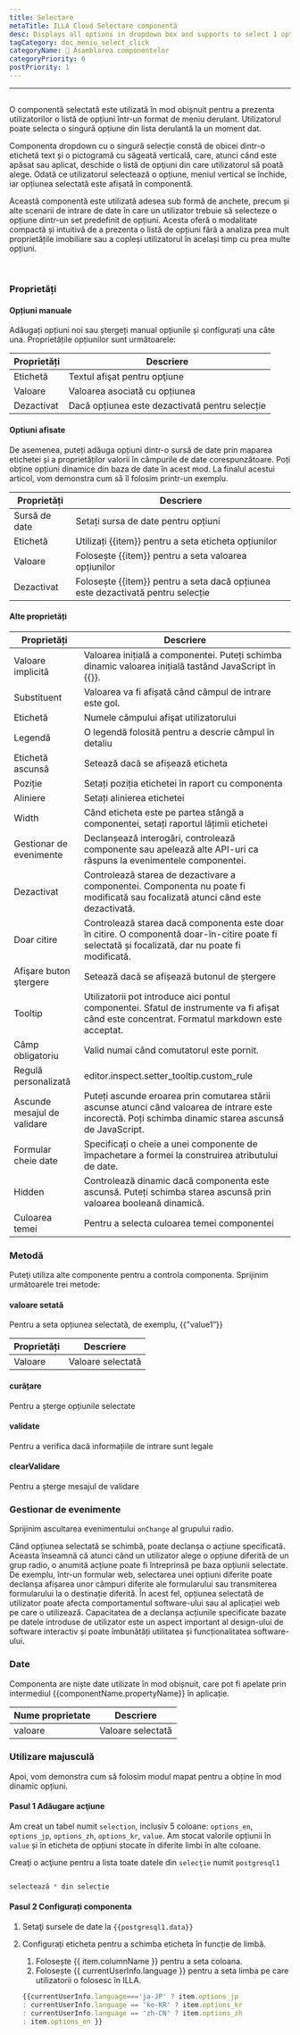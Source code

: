 ```yaml
---
title: Selectare
metaTitle: ILLA Cloud Selectare componentă
desc: Displays all options in dropdown box and supports to select 1 option.
tagCategory: doc_meniu_select_click
categoryName: 🧬 Asamblarea componentelor
categoryPriority: 6
postPriority: 1
---
```


* * *

## <h2 hidden>Select</h2>

O componentă selectată este utilizată în mod obișnuit pentru a prezenta utilizatorilor o listă de opțiuni într-un format de meniu derulant. Utilizatorul poate selecta o singură opțiune din lista derulantă la un moment dat.

Componenta dropdown cu o singură selecție constă de obicei dintr-o etichetă text și o pictogramă cu săgeată verticală, care, atunci când este apăsat sau aplicat, deschide o listă de opţiuni din care utilizatorul să poată alege. Odată ce utilizatorul selectează o opțiune, meniul vertical se închide, iar opțiunea selectată este afișată în componentă.

Această componentă este utilizată adesea sub formă de anchete, precum și alte scenarii de intrare de date în care un utilizator trebuie să selecteze o opțiune dintr-un set predefinit de opțiuni. Acesta oferă o modalitate compactă și intuitivă de a prezenta o listă de opțiuni fără a analiza prea mult proprietățile imobiliare sau a copleși utilizatorul în același timp cu prea multe opțiuni.

<img src='https://cdn.illacloud.com/official-website/img/docs/assemble/select1.png' alt="" />

<img src='https://cdn.illacloud.com/official-website/img/docs/assemble/select2.png' alt="" />

### Proprietăți

#### Opțiuni manuale

Adăugați opțiuni noi sau ștergeți manual opțiunile și configurați una câte una. Proprietățile opțiunilor sunt următoarele: 

| Proprietăți | Descriere                                      |
| ----------- | ---------------------------------------------- |
| Etichetă    | Textul afişat pentru opţiune                   |
| Valoare     | Valoarea asociată cu opțiunea                  |
| Dezactivat  | Dacă opțiunea este dezactivată pentru selecție |

#### Optiuni afisate

De asemenea, puteți adăuga opțiuni dintr-o sursă de date prin maparea etichetei și a proprietăților valorii în câmpurile de date corespunzătoare. Poți obține opțiuni dinamice din baza de date în acest mod. La finalul acestui articol, vom demonstra cum să îl folosim printr-un exemplu.

| Proprietăți   | Descriere                                                                       |
| ------------- | ------------------------------------------------------------------------------- |
| Sursă de date | Setați sursa de date pentru opțiuni                                             |
| Etichetă      | Utilizați {{item}} pentru a seta eticheta opțiunilor                            |
| Valoare       | Folosește {{item}} pentru a seta valoarea opțiunilor                            |
| Dezactivat    | Folosește {{item}} pentru a seta dacă opțiunea este dezactivată pentru selecție |

#### Alte proprietăți

| Proprietăți                 | Descriere                                                                                                                                               |
| --------------------------- | ------------------------------------------------------------------------------------------------------------------------------------------------------- |
| Valoare implicită           | Valoarea inițială a componentei. Puteți schimba dinamic valoarea inițială tastând JavaScript în {{}}.                                                   |
| Substituent                 | Valoarea va fi afișată când câmpul de intrare este gol.                                                                                                 |
| Etichetă                    | Numele câmpului afişat utilizatorului                                                                                                                   |
| Legendă                     | O legendă folosită pentru a descrie câmpul în detaliu                                                                                                   |
| Etichetă ascunsă            | Setează dacă se afișează eticheta                                                                                                                       |
| Poziție                     | Setați poziția etichetei în raport cu componenta                                                                                                        |
| Aliniere                    | Setați alinierea etichetei                                                                                                                              |
| Width                       | Când eticheta este pe partea stângă a componentei, setați raportul lățimii etichetei                                                                    |
| Gestionar de evenimente     | Declanșează interogări, controlează componente sau apelează alte API-uri ca răspuns la evenimentele componentei.                                        |
| Dezactivat                  | Controlează starea de dezactivare a componentei. Componenta nu poate fi modificată sau focalizată atunci când este dezactivată.                         |
| Doar citire                 | Controlează starea dacă componenta este doar în citire. O componentă doar-în-citire poate fi selectată și focalizată, dar nu poate fi modificată.       |
| Afişare buton ştergere      | Setează dacă se afișează butonul de ștergere                                                                                                            |
| Tooltip                     | Utilizatorii pot introduce aici pontul componentei. Sfatul de instrumente va fi afișat când este concentrat. Formatul markdown este acceptat.           |
| Câmp obligatoriu            | Valid numai când comutatorul este pornit.                                                                                                               |
| Regulă personalizată        | editor.inspect.setter_tooltip.custom_rule                                                                                                               |
| Ascunde mesajul de validare | Puteți ascunde eroarea prin comutarea stării ascunse atunci când valoarea de intrare este incorectă. Poți schimba dinamic starea ascunsă de JavaScript. |
| Formular cheie date         | Specificați o cheie a unei componente de împachetare a formei la construirea atributului de date.                                                       |
| Hidden                      | Controlează dinamic dacă componenta este ascunsă. Puteți schimba starea ascunsă prin valoarea booleană dinamică.                                        |
| Culoarea temei              | Pentru a selecta culoarea temei componentei                                                                                                             |

### Metodă

Puteţi utiliza alte componente pentru a controla componenta. Sprijinim următoarele trei metode:

#### valoare setată

Pentru a seta opțiunea selectată, de exemplu, {{”value1”}}

| Proprietăți | Descriere         |
| ----------- | ----------------- |
| Valoare     | Valoare selectată |

#### curățare

Pentru a șterge opțiunile selectate

#### validate

Pentru a verifica dacă informațiile de intrare sunt legale

#### clearValidare

Pentru a șterge mesajul de validare

### Gestionar de evenimente

Sprijinim ascultarea evenimentului `onChange` al grupului radio. 

Când opțiunea selectată se schimbă, poate declanșa o acțiune specificată. Aceasta înseamnă că atunci când un utilizator alege o opțiune diferită de un grup radio, o anumită acțiune poate fi întreprinsă pe baza opțiunii selectate. De exemplu, într-un formular web, selectarea unei opțiuni diferite poate declanșa afișarea unor câmpuri diferite ale formularului sau transmiterea formularului la o destinație diferită. În acest fel, opțiunea selectată de utilizator poate afecta comportamentul software-ului sau al aplicației web pe care o utilizează. Capacitatea de a declanșa acțiunile specificate bazate pe datele introduse de utilizator este un aspect important al design-ului de software interactiv și poate îmbunătăți utilitatea și funcționalitatea software-ului.

### Date

Componenta are niște date utilizate în mod obișnuit, care pot fi apelate prin intermediul {{componentName.propertyName}} în aplicație.

| Nume proprietate | Descriere         |
| ---------------- | ----------------- |
| valoare          | Valoare selectată |

### Utilizare majusculă

Apoi, vom demonstra cum să folosim modul mapat pentru a obține în mod dinamic opțiuni. 

#### Pasul 1 Adăugare acţiune

Am creat un tabel numit `selection`, inclusiv 5 coloane: `options_en`, `options_jp`, `options_zh`, `options_kr`, `value`. Am stocat valorile opțiunii în `value` și în eticheta de opțiuni stocate în diferite limbi în alte coloane. 

Creaţi o acţiune pentru a lista toate datele din `selecţie` numit `postgresql1`

<img src='https://cdn.illacloud.com/official-website/img/docs/assemble/radio1.png' alt="" />

```jsx
selectează * din selecție
```

#### Pasul 2 Configurați componenta

1.  Setaţi sursele de date la `{{postgresql1.data}}` 
2.  Configurați eticheta pentru a schimba eticheta în funcție de limbă. 

    1.  Folosește {{ item.columnName }} pentru a seta coloana. 
    2.  Folosește {{ currentUserInfo.language }} pentru a seta limba pe care utilizatorii o folosesc în ILLA.

    ```jsx
    {{currentUserInfo.language==='ja-JP' ? item.options_jp 
    : currentUserInfo.language == 'ko-KR' ? item.options_kr 
    : currentUserInfo.language == 'zh-CN' ? item.options_zh 
    : item.options_en }}
    ```

<img src='https://cdn.illacloud.com/official-website/img/docs/assemble/select3.png' alt="" />
